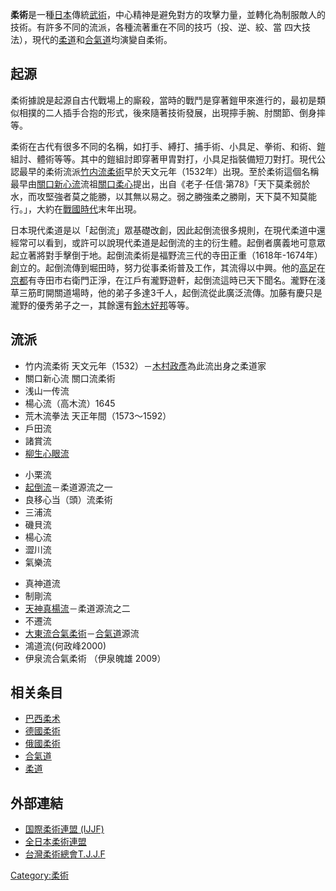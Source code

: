 {{otheruses|subject=日本的武術|other=常作表演形式的技巧|柔身术}}
{{Multiple issues|
{{unreferenced|time=2017-02-12T10:03:13+00:00}}
{{Disputed|time=2020-10-19T00:54:47+00:00}}
}}
{{japanese|japanese=柔術|kana=じゅうじゅつ|romaji=Jūjutsu}}
'''柔術'''是一種[[日本|日本]]傳統[[武術|武術]]，中心精神是避免對方的攻擊力量，並轉化為制服敵人的技術。有許多不同的流派，各種流著重在不同的技巧（投、逆、絞、當 四大技法），現代的[[柔道|柔道]]和[[合氣道|合氣道]]均演變自柔術。

==起源==
柔術據說是起源自古代戰場上的廝殺，當時的戰鬥是穿著鎧甲來進行的，最初是類似相撲的二人插手合抱的形式，後來隨著技術發展，出現擰手腕、肘關節、倒身摔等。

柔術在古代有很多不同的名稱，如打手、縛打、捕手術、小具足、拳術、和術、鎧組討、體術等等。其中的鎧組討即穿著甲胄對打，小具足指裝備短刀對打。現代公認最早的柔術流派[[竹内流柔術|竹内流柔術]]早於天文元年（1532年）出現。至於柔術這個名稱最早由[[關口新心流|關口新心流]]流祖[[關口柔心|關口柔心]]提出，出自《老子‧任信‧第78》「天下莫柔弱於水，而攻堅強者莫之能勝，以其無以易之。弱之勝強柔之勝剛，天下莫不知莫能行。」，大約在[[戰國時代_(日本)|戰國時代]]末年出現。

日本現代柔道是以「起倒流」眾基礎改創，因此起倒流很多規則，在現代柔道中還經常可以看到，或許可以說現代柔道是起倒流的主的衍生體。起倒者廣義地可意眾起立著將對手擊倒于地。起倒流柔術是福野流三代的寺田正重（1618年-1674年）創立的。起倒流傳到堀田時，努力從事柔術普及工作，其流得以中興。他的[[高足|高足]]在[[京都|京都]]有寺田市右衛門正淨，在江戶有瀧野遊軒，起倒流這時已天下聞名。瀧野在淺草三筋町開關道場時，他的弟子多達3千人，起倒流從此廣泛流傳。加藤有慶只是瀧野的優秀弟子之一，其餘還有[[鈴木好邦|鈴木好邦]]等等。

==流派==
{{col-begin}}
{{col-3}}
*竹内流柔術 天文元年（1532）－[[木村政彥|木村政彥]]為此流出身之柔道家
*關口新心流 關口流柔術
*浅山一传流
*楊心流（高木流）1645
*荒木流拳法 天正年間（1573～1592）
*戶田流
*諸賞流
*[[柳生心眼流|柳生心眼流]]
{{col-3}}
*小栗流
*[[起倒流|起倒流]]－柔道源流之一
*良移心当（頭）流柔術
*三浦流
*磯貝流
*楊心流
*澀川流
*氣樂流
{{col-3}}
*真神道流
*制剛流
*[[天神真楊流|天神真楊流]]－柔道源流之二
*不遷流
*[[大東流合氣柔術|大東流合氣柔術]]－[[合氣道|合氣道]]源流
*鴻道流(何政峰2000)
*伊泉流合氣柔術 （伊泉魄雄 2009）
{{col-end}}

== 相关条目 ==
* [[巴西柔术|巴西柔术]]
* [[德國柔術|德國柔術]]
* [[俄國柔術|俄國柔術]]
* [[合氣道|合氣道]]
* [[柔道|柔道]]

== 外部連結 ==
* [http://www.ijjf.com/ 国際柔術連盟 (IJJF)] {{Wayback|url=http://www.ijjf.com/ |date=20210120224337 }}{{en}}
* [http://jjfj.org/ 全日本柔術連盟] {{Wayback|url=http://jjfj.org/ |date=20210115140030 }}{{ja}}
* [http://tjjf.org.tw/ 台灣柔術總會T.J.J.F] {{Wayback|url=http://tjjf.org.tw/ |date=20201025155513 }}{{zh-tw}}

[[Category:柔術|Category:柔術]]